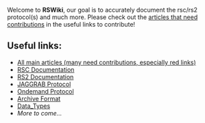 Welcome to '''RSWiki''', our goal is to accurately document the rsc/rs2 protocol(s) and much more. Please check out the <u>articles that need contributions</u> in the useful links to contribute!

== Useful links: ==
* [[RSWiki Community portal|All main articles (many need contributions, especially red links)]]
* [[Category RSC|RSC Documentation]]
* [[Category RS2|RS2 Documentation]]
* [[Category JAGGRAB Protocol|JAGGRAB Protocol]]
* [[Category Ondemand Protocol|Ondemand Protocol]]
* [[Category Archive Format|Archive Format]]
* [[Category Data Types|Data_Types]]
* ''More to come...''
